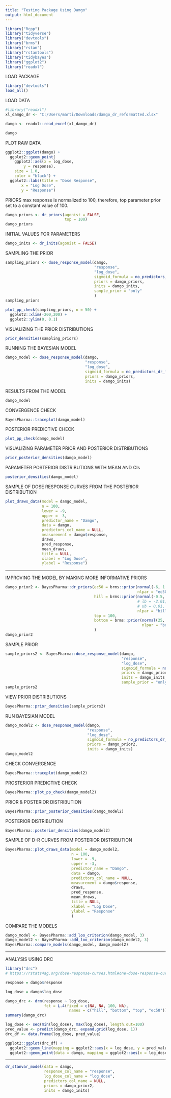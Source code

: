 ```yaml
---
title: "Testing Package Using Damgo"
output: html_document
---
```


```r
library("Rcpp")
library("tidyverse")
library("devtools")
library("brms")
library("rstan")
library("rstantools")
library("tidybayes")
library("ggplot2")
library("readxl")
```

LOAD PACKAGE

```r
library("devtools")
load_all()
```

LOAD DATA

```r
#library("readxl")
xl_damgo_dr <- "C:/Users/marti/Downloads/damgo_dr_reformatted.xlsx"

damgo <- readxl::read_excel(xl_damgo_dr)

damgo
```

PLOT RAW DATA

```r
ggplot2::ggplot(damgo) +
  ggplot2::geom_point(
    ggplot2::aes(x = log_dose,
        y = response),
    size = 1.0,
    color = "black") +
  ggplot2::labs(title = "Dose Response",
       x = "Log Dose",
       y = "Response")
```

PRIORS
max response is normalized to 100, therefore, top parameter prior set to a constant 
value of 100.

```r
damgo_priors <- dr_priors(agonist = FALSE, 
                          top = 100)
damgo_priors
```

INITIAL VALUES FOR PARAMETERS
```r
damgo_inits <- dr_inits(agonist = FALSE)
```

SAMPLING THE PRIOR

```r
sampling_priors <- dose_response_model(damgo, 
                                       "response",
                                       "log_dose",
                                       sigmoid_formula = no_predictors_dr_formula(),
                                       priors = damgo_priors,
                                       inits = damgo_inits,
                                       sample_prior = "only"
                                       )
sampling_priors
```

```r
plot_pp_check(sampling_priors, n = 50) + 
  ggplot2::xlim(-200,200) +
  ggplot2::ylim(0, 0.1)
```

VISUALIZING THE PRIOR DISTRIBUTIONS

```r
prior_densities(sampling_priors)
```

RUNNING THE BAYESIAN MODEL

```r

damgo_model <- dose_response_model(damgo, 
                                   "response", 
                                   "log_dose",
                                   sigmoid_formula = no_predictors_dr_formula(),
                                   priors = damgo_priors,
                                   inits = damgo_inits)

```

RESULTS FROM THE MODEL

```r
damgo_model
```

CONVERGENCE CHECK

```r
BayesPharma::traceplot(damgo_model)
```

POSTERIOR PREDICTIVE CHECK

```r
plot_pp_check(damgo_model)
```

VISUALIZING PARAMETER PRIOR AND POSTERIOR DISTRIBUTIONS

```r
prior_posterior_densities(damgo_model)
```

PARAMETER POSTERIOR DISTRIBUTIONS WITH MEAN AND CIs

```r
posterior_densities(damgo_model)
```

SAMPLE OF DOSE RESPONSE CURVES FROM THE POSTERIOR DISTRIBUTION

```r

plot_draws_data(model = damgo_model,
                n = 100,
                lower = -9,
                upper = -3,
                predictor_name = "Damgo",
                data = damgo,
                predictors_col_name = NULL,
                measurement = damgo$response,
                draws,
                pred_response,
                mean_draws,
                title = NULL,
                xlabel = "Log Dose",
                ylabel = "Response")
```


---

IMPROVING THE MODEL BY MAKING MORE INFORMATIVE PRIORS

```r
damgo_prior2 <- BayesPharma::dr_priors(ec50 = brms::prior(normal(-6, 1.5), 
                                                          nlpar = "ec50"),
                                       hill = brms::prior(normal(-0.5, 0.5), 
                                                          # lb = -2.01,
                                                          # ub = 0.01,
                                                          nlpar = "hill"),
                                       top = 100,
                                       bottom = brms::prior(normal(25, 12.5), 
                                                            nlpar = "bottom")
                                       )
damgo_prior2
```

SAMPLE PRIOR

```r
sample_priors2 <- BayesPharma::dose_response_model(damgo, 
                                                   "response",
                                                   "log_dose",
                                                   sigmoid_formula = no_predictors_dr_formula(),
                                                   priors = damgo_prior2,
                                                   inits = damgo_inits,
                                                   sample_prior = "only")
sample_priors2
```


VIEW PRIOR DISTRIBUTIONS

```r
BayesPharma::prior_densities(sample_priors2)
```

RUN BAYESIAN MODEL

```r
damgo_model2 <- dose_response_model(damgo, 
                                    "response",
                                    "log_dose",
                                    sigmoid_formula = no_predictors_dr_formula(),
                                    priors = damgo_prior2,
                                    inits = damgo_inits)
damgo_model2
```


CHECK CONVERGENCE

```r
BayesPharma::traceplot(damgo_model2)
```

PROSTERIOR PREDICTIVE CHECK

```r
BayesPharma::plot_pp_check(damgo_model2)
```

PRIOR & POSTERIOR DISTRIBUTION

```r
BayesPharma::prior_posterior_densities(damgo_model2)
```

POSTERIOR DISTRIBUTION

```r
BayesPharma::posterior_densities(damgo_model2)
```

SAMPLE OF D-R CURVES FROM POSTERIOR DISTRIBUTION

```r
BayesPharma::plot_draws_data(model = damgo_model2,
                             n = 100,
                             lower = -9,
                             upper = -3,
                             predictor_name = "Damgo",
                             data = damgo,
                             predictors_col_name = NULL,
                             measurement = damgo$response,
                             draws,
                             pred_response,
                             mean_draws,
                             title = NULL,
                             xlabel = "Log Dose",
                             ylabel = "Response"
                             )
```

COMPARE THE MODELS

```r
damgo_model <- BayesPharma::add_loo_criterion(damgo_model, 3)
damgo_model2 <- BayesPharma::add_loo_criterion(damgo_model2, 3)
BayesPharma::compare_models(damgo_model, damgo_model2)
```

---

ANALYSIS USING DRC

```r
library("drc") 
# https://rstats4ag.org/dose-response-curves.html#one-dose-response-curve
```

```r
response = damgo$response

log_dose = damgo$log_dose

damgo_drc <- drm(response ~ log_dose,
                 fct = L.4(fixed = c(NA, NA, 100, NA),
                            names = c("hill", "bottom", "top", "ec50")))
summary(damgo_drc)

```

```r
log_dose <- seq(min(log_dose), max(log_dose), length.out=100)
pred_value <- predict(damgo_drc, expand.grid(log_dose, 1))
drc_df <- data.frame(log_dose, pred_value)

ggplot2::ggplot(drc_df) +
  ggplot2::geom_line(mapping = ggplot2::aes(x = log_dose, y = pred_value)) +
  ggplot2::geom_point(data = damgo, mapping = ggplot2::aes(x = log_dose, y = response))
```

---
```r
dr_stanvar_model(data = damgo,
                 response_col_name = "response",
                 log_dose_col_name = "log_dose",
                 predictors_col_name = NULL,
                 priors = damgo_prior2,
                 inits = damgo_inits)
```









